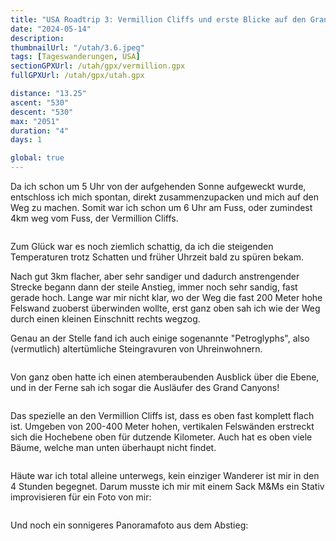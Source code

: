 ```yaml
---
title: "USA Roadtrip 3: Vermillion Cliffs und erste Blicke auf den Grand Canyon"
date: "2024-05-14"
description:
thumbnailUrl: "/utah/3.6.jpeg"
tags: [Tageswanderungen, USA]
sectionGPXUrl: /utah/gpx/vermillion.gpx
fullGPXUrl: /utah/gpx/utah.gpx

distance: "13.25"
ascent: "530"
descent: "530"
max: "2051"
duration: "4"
days: 1

global: true
---
```


Da ich schon um 5 Uhr von der aufgehenden Sonne aufgeweckt wurde, entschloss ich mich spontan, direkt zusammenzupacken und mich auf den Weg zu machen. Somit war ich schon um 6 Uhr am Fuss, oder zumindest 4km weg vom Fuss, der Vermillion Cliffs.

<Img imageUrl="/utah/3.1.jpeg" description="" />

Zum Glück war es noch ziemlich schattig, da ich die steigenden Temperaturen trotz Schatten und früher Uhrzeit bald zu spüren bekam.

Nach gut 3km flacher, aber sehr sandiger und dadurch anstrengender Strecke begann dann der steile Anstieg, immer noch sehr sandig, fast gerade hoch. Lange war mir nicht klar, wo der Weg die fast 200 Meter hohe Felswand zuoberst überwinden wollte, erst ganz oben sah ich wie der Weg durch einen kleinen Einschnitt rechts wegzog.

Genau an der Stelle fand ich auch einige sogenannte "Petroglyphs", also (vermutlich) altertümliche Steingravuren von Uhreinwohnern. 

<Img imageUrl="/utah/3.3.jpeg" description="Petroglyphs an den Vermillion Cliffs" />

Von ganz oben hatte ich einen atemberaubenden Ausblick über die Ebene, und in der Ferne sah ich sogar die Ausläufer des Grand Canyons!

<Img imageUrl="/utah/3.4.jpeg" description="Aussicht von den Vermillion Cliffs mit dem Grand Canyon hinten links" />

Das spezielle an den Vermillion Cliffs ist, dass es oben fast komplett flach ist. Umgeben von 200-400 Meter hohen, vertikalen Felswänden erstreckt sich die Hochebene oben für dutzende Kilometer. Auch hat es oben viele Bäume, welche man unten überhaupt nicht findet.

<Img imageUrl="/utah/3.5.jpeg" description="Die Vermillion Cliffs sind oben komplett flach" />

Häute war ich total alleine unterwegs, kein einziger Wanderer ist mir in den 4 Stunden begegnet. Darum musste ich mir mit einem Sack M&Ms ein Stativ improvisieren für ein Foto von mir:

<Img imageUrl="/utah/3.6.jpeg" description="" />

Und noch ein sonnigeres Panoramafoto aus dem Abstieg:

<Img imageUrl="/utah/3.7.jpeg" description="" />
